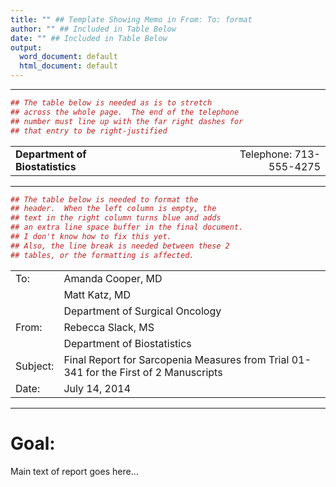 ```yaml
---
title: "" ## Template Showing Memo in From: To: format
author: "" ## Included in Table Below
date: "" ## Included in Table Below
output:
  word_document: default
  html_document: default
---
```



***

```r
## The table below is needed as is to stretch 
## across the whole page.  The end of the telephone 
## number must line up with the far right dashes for
## that entry to be right-justified
```

---------------------------------- -- - - - -- - - -- - - - - --------------------------------- 
**Department of Biostatistics**                                     Telephone:     713-555-4275       
---------------------------------- -- - - - -- - - -- - - - - ---------------------------------      

***
```r
## The table below is needed to format the 
## header.  When the left column is empty, the 
## text in the right column turns blue and adds 
## an extra line space buffer in the final document.  
## I don't know how to fix this yet. 
## Also, the line break is needed between these 2 
## tables, or the formatting is affected.
```

-------- ------------------------------------------------------------------------
To:      Amanda Cooper, MD

         Matt Katz, MD
         
         Department of Surgical Oncology
         
From:    Rebecca Slack, MS

         Department of Biostatistics
         
Subject: Final Report for Sarcopenia Measures from Trial 01-341 for the First of 
         2 Manuscripts
         
Date:    July 14, 2014
-------- ------------------------------------------------------------------------

***

# Goal:

Main text of report goes here...
